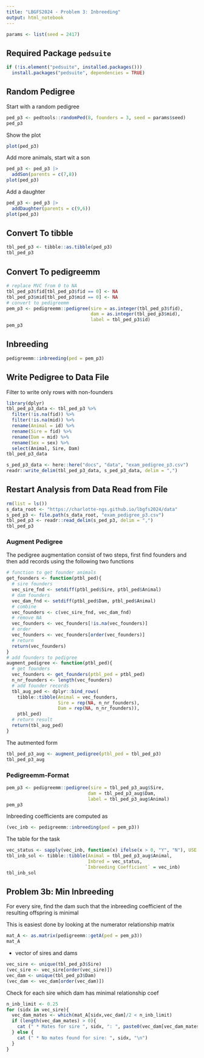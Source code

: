 ```yaml
---
title: "LBGFS2024 - Problem 3: Inbreeding"
output: html_notebook
---
```



```r
params <- list(seed = 2417)
```

## Required Package `pedsuite`

```r
if (!is.element("pedsuite", installed.packages()))
  install.packages("pedsuite", dependencies = TRUE)
```


## Random Pedigree 
Start with a random pedigree

```r
ped_p3 <- pedtools::randomPed(8, founders = 3, seed = params$seed)
ped_p3
```

Show the plot

```r
plot(ped_p3)
```


Add more animals, start wit a son

```r
ped_p3 <- ped_p3 |>
  addSon(parents = c(7,8))
plot(ped_p3)
```

Add a daughter

```r
ped_p3 <- ped_p3 |>
  addDaughter(parents = c(9,6))
plot(ped_p3)
```


## Convert To tibble

```r
tbl_ped_p3 <- tibble::as.tibble(ped_p3)
tbl_ped_p3
```

## Convert To pedigreemm

```r
# replace MVC from 0 to NA
tbl_ped_p3$fid[tbl_ped_p3$fid == 0] <- NA
tbl_ped_p3$mid[tbl_ped_p3$mid == 0] <- NA
# convert to pedigreemm
pem_p3 <- pedigreemm::pedigree(sire = as.integer(tbl_ped_p3$fid),
                               dam = as.integer(tbl_ped_p3$mid),
                               label = tbl_ped_p3$id)
pem_p3
```

## Inbreeding

```r
pedigreemm::inbreeding(ped = pem_p3)
```


## Write Pedigree to Data File
Filter to write only rows with non-founders

```r
library(dplyr)
tbl_ped_p3_data <- tbl_ped_p3 %>%
  filter(!is.na(fid)) %>%
  filter(!is.na(mid)) %>%
  rename(Animal = id) %>%
  rename(Sire = fid) %>%
  rename(Dam = mid) %>%
  rename(Sex = sex) %>%
  select(Animal, Sire, Dam)
tbl_ped_p3_data
```


```r
s_ped_p3_data <- here::here("docs", "data", "exam_pedigree_p3.csv")
readr::write_delim(tbl_ped_p3_data, s_ped_p3_data, delim = ",")
```


## Restart Analysis from Data Read from File

```r
rm(list = ls())
s_data_root <- "https://charlotte-ngs.github.io/lbgfs2024/data"
s_ped_p3 <- file.path(s_data_root, "exam_pedigree_p3.csv")
tbl_ped_p3 <- readr::read_delim(s_ped_p3, delim = ",")
tbl_ped_p3
```


### Augment Pedigree
The pedigree augmentation consist of two steps, first find founders and then add records using the following two functions

```r
# function to get founder animals
get_founders <- function(ptbl_ped){
  # sire founders
  vec_sire_fnd <- setdiff(ptbl_ped$Sire, ptbl_ped$Animal)
  # dam founders
  vec_dam_fnd <- setdiff(ptbl_ped$Dam, ptbl_ped$Animal)
  # combine
  vec_founders <- c(vec_sire_fnd, vec_dam_fnd)
  # remove NA
  vec_founders <- vec_founders[!is.na(vec_founders)]
  # order
  vec_founders <- vec_founders[order(vec_founders)]
  # return
  return(vec_founders)
}
# add founders to pedigree
augment_pedigree <- function(ptbl_ped){
  # get founders
  vec_founders <- get_founders(ptbl_ped = ptbl_ped)
  n_nr_founders <- length(vec_founders)
  # add founder records
  tbl_aug_ped <- dplyr::bind_rows(
    tibble::tibble(Animal = vec_founders,
                   Sire = rep(NA, n_nr_founders),
                   Dam = rep(NA, n_nr_founders)),
    ptbl_ped)
  # return result
  return(tbl_aug_ped)
}
```

The autmented form

```r
tbl_ped_p3_aug <- augment_pedigree(ptbl_ped = tbl_ped_p3)
tbl_ped_p3_aug
```

### Pedigreemm-Format

```r
pem_p3 <- pedigreemm::pedigree(sire = tbl_ped_p3_aug$Sire,
                              dam = tbl_ped_p3_aug$Dam,
                              label = tbl_ped_p3_aug$Animal)
pem_p3
```

Inbreeding coefficients are computed as 

```r
(vec_inb <- pedigreemm::inbreeding(ped = pem_p3))
```

The table for the task

```r
vec_status <- sapply(vec_inb, function(x) ifelse(x > 0, "Y", "N"), USE.NAMES = F)
tbl_inb_sol <- tibble::tibble(Animal = tbl_ped_p3_aug$Animal,
                              Inbred = vec_status,
                             `Inbreeding Coefficient` = vec_inb)
tbl_inb_sol
```


## Problem 3b: Min Inbreeding
For every sire, find the dam such that the inbreeding coefficient of the resulting offspring is minimal

This is easiest done by looking at the numerator relationship matrix

```r
mat_A <- as.matrix(pedigreemm::getA(ped = pem_p3))
mat_A
```

* vector of sires and dams

```r
vec_sire <- unique(tbl_ped_p3$Sire)
(vec_sire <- vec_sire[order(vec_sire)])
vec_dam <- unique(tbl_ped_p3$Dam)
(vec_dam <- vec_dam[order(vec_dam)])
```

Check for each sire which dam has minimal relationship coef

```r
n_inb_limit <- 0.25
for (sidx in vec_sire){
  vec_dam_mates <- which(mat_A[sidx,vec_dam]/2 < n_inb_limit)
  if (length(vec_dam_mates) > 0){
    cat (" * Mates for sire ", sidx, ": ", paste0(vec_dam[vec_dam_mates], collapse = ", "), "\n")
  } else {
    cat (" * No mates found for sire: ", sidx, "\n")
  }
}
```

